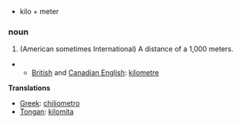 *kilo + meter

===noun===

#(American sometimes International) A distance of a 1,000 meters.
*
**[[British English|British]] and [[Canadian English]]: [[kilometre]]

'''Translations'''

*[[Greek]]: [[chiliometro]]
*[[Tongan]]: [[kilomita]]